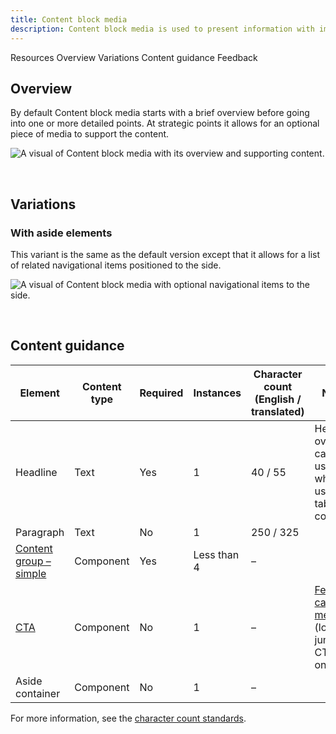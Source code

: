 ```yaml
---
title: Content block media
description: Content block media is used to present information with images in a group setting.
---
```



<ComponentDescription name="Content block media" type="layout" />

<AnchorLinks>

<AnchorLink>Resources</AnchorLink>
<AnchorLink>Overview</AnchorLink>
<AnchorLink>Variations</AnchorLink>
<AnchorLink>Content guidance</AnchorLink>
<AnchorLink>Feedback</AnchorLink>

</AnchorLinks>

<ResourceLinks name="Content block media" type="layout" />

## Overview

By default Content block media starts with a brief overview before going into one or more detailed points. At strategic
points it allows for an optional piece of media to support the content.

![A visual of Content block media with its overview and supporting content.](../../images/pattern/content-block-media/content-block-with-media.jpg)

<br />

## Variations

### With aside elements

This variant is the same as the default version except that it allows for a list of related navigational items
positioned to the side.

![A visual of Content block media with optional navigational items to the side.](../../images/pattern/content-block-media/content-block-with-media-with-aside-elements.jpg)

<br />

## Content guidance

| Element                                                        | Content type | Required | Instances   | Character count <br/>(English / translated) | Notes           |
| ------------------------------------------------------------ | -------------- | -------- | ----------- | ----------------------------------------- | ------------------- |
| Headline                                                     | Text           | Yes      | 1           | 40 / 55                                   | Heading override can be used when using table of contents. |
| Paragraph                                                    | Text           | No       | 1           | 250 / 325                                 |                    |
| [Content group – simple](../components/content-group-simple) | Component      | Yes      | Less than 4 | –                                         |                    |
| [CTA](../components/cta)                                     | Component      | No       | 1           | –                                         | [Feature card - medium](../components/cards#feature-card) (local or jump CTA type only). |
| Aside container                                              | Component      | No       | 1           | –                                         |                 |

For more information, see the
[character count standards](https://www.ibm.com/standards/carbon/guidelines/content/#character-count-standards).

<ComponentFooter name="Content block media" type="layout" />
